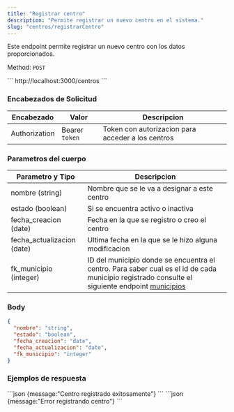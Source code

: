 ```yaml
---
title: "Registrar centro"
description: "Permite registrar un nuevo centro en el sistema."
slug: "centros/registrarCentro"
---
```


Este endpoint permite registrar un nuevo centro con los datos proporcionados.

Method: `POST`

<Tabs>
  <TabItem label="Endpoint">
  ```
  http://localhost:3000/centros
  ```
  </TabItem>
</Tabs>

<h3>Encabezados de Solicitud</h3>

| Encabezado | Valor | Descripcion
|----------|-------| -------
| Authorization |  Bearer `token` | Token con autorizacion para acceder a los centros


<h3>Parametros del cuerpo</h3>


| Parametro y Tipo | Descripcion
|----------|--------
| nombre (string) |  Nombre que se le va a designar a este centro
| estado (boolean) | Si se encuentra activo o inactiva
| fecha_creacion (date) | Fecha en la que se registro o creo el centro
| fecha_actualizacion (date) | Ultima fecha en la que se le hizo alguna modificacion
| fk_municipio (integer) | ID del municipio donde se encuentra el centro. Para saber cual es el id de cada municipio registrado consulte el siguiente endpoint <a href="/municipios/listarMunicipios">municipios</a>

### Body

```json
{
  "nombre": "string",
  "estado": "boolean",
  "fecha_creacion": "date",
  "fecha_actualizacion": "date",
  "fk_municipio": "integer"
}
```


<h3>Ejemplos de respuesta</h3>

<Tabs>
  <TabItem label="Status 201">
  ```json
  {message:"Centro registrado exitosamente"}
  ```
  </TabItem>

  <TabItem label="Status 500">
  ```json
  {message:"Error registrando centro"}
  ```
  </TabItem>
</Tabs>